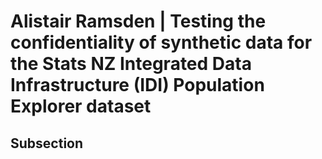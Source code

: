 # Alistair Ramsden | Testing the confidentiality of synthetic data for the Stats NZ Integrated Data Infrastructure (IDI) Population Explorer dataset {-}

## Subsection 

